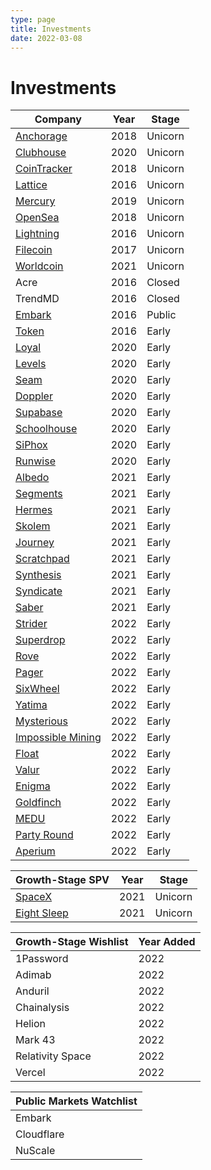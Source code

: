 ```yaml
---
type: page
title: Investments
date: 2022-03-08
---
```


# Investments

| Company     | Year        | Stage      |
| ----------- | ----------- | ----------- |
| [Anchorage](https://www.anchorage.com/) | 2018 | Unicorn |
| [Clubhouse](https://www.clubhouse.com/) | 2020 | Unicorn |
| [CoinTracker](https://www.cointracker.io/) | 2018 | Unicorn |
| [Lattice](https://lattice.com/) | 2016 | Unicorn |
| [Mercury](https://mercury.com/) | 2019 | Unicorn |
| [OpenSea](https://opensea.io/) | 2018 | Unicorn |
| [Lightning](https://lightning.engineering/) | 2016 | Unicorn |
| [Filecoin](https://filecoin.io/) | 2017 | Unicorn |
| [Worldcoin](https://worldcoin.org/) | 2021 | Unicorn |
| Acre | 2016 | Closed |
| TrendMD | 2016 | Closed |
| [Embark](https://embarktrucks.com/) | 2016 | Public |
| [Token](https://www.tokenring.com/) | 2016 | Early |
| [Loyal](https://loyalfordogs.com/) | 2020 | Early |
| [Levels](https://www.levelshealth.com/) | 2020 | Early |
| [Seam](https://www.getseam.com/) | 2020 | Early |
| [Doppler](https://www.doppler.com/) | 2020 | Early |
| [Supabase](https://supabase.com/) | 2020 | Early |
| [Schoolhouse](https://www.getschoolhouse.com/) | 2020 | Early |
| [SiPhox](https://siphox.com/) | 2020 | Early |
| [Runwise](https://www.runwise.com/) | 2020 | Early |
| [Albedo](https://albedo.com/) | 2021 | Early |
| [Segments](https://segments.ai/) | 2021 | Early |
| [Hermes](http://hermes-robotics.com/) | 2021 | Early |
| [Skolem](https://skolem.tech/) | 2021 | Early |
| [Journey](https://www.journeycolab.com/) | 2021 | Early |
| [Scratchpad](https://scratchpad.com/) | 2021 | Early |
| [Synthesis](https://www.synthesis.is/) | 2021 | Early |
| [Syndicate](https://syndicate.io/) | 2021 | Early |
| [Saber](https://saber.so/) | 2021 | Early |
| [Strider](https://onstrider.com) | 2022 | Early |
| [Superdrop](https://www.superdrop.xyz) | 2022 | Early |
| [Rove](https://roveworld.xyz/) | 2022 | Early |
| [Pager](https://www.pager.xyz/) | 2022 | Early |
| [SixWheel](https://www.sixwheel.com/) | 2022 | Early |
| [Yatima](https://github.com/yatima-inc) | 2022 | Early |
| [Mysterious](https://www.mysterious.io/) | 2022 | Early |
| [Impossible Mining](https://impossiblemining.com/) | 2022 | Early |
| [Float](https://float.health/) | 2022 | Early |
| [Valur](https://www.valur.io/) | 2022 | Early |
| [Enigma](https://enigmalabs.io/) | 2022 | Early |
| [Goldfinch](https://goldfinch.finance/) | 2022 | Early |
| [MEDU](https://meduprotection.com/) | 2022 | Early |
| [Party Round](https://www.partyround.com/) | 2022 | Early |
| [Aperium](https://aperiambio.com/) | 2022 | Early |

| Growth-Stage SPV     | Year        | Stage      |
| ----------- | ----------- | ----------- |
| [SpaceX](https://www.spacex.com/) | 2021 | Unicorn |
| [Eight Sleep](https://www.eightsleep.com/) | 2021 | Unicorn |

| Growth-Stage Wishlist     | Year Added       |
| ----------- | ----------- |
| 1Password | 2022 |
| Adimab | 2022 |
| Anduril | 2022 |
| Chainalysis | 2022 |
| Helion | 2022 |
| Mark 43 | 2022 |
| Relativity Space | 2022 |
| Vercel | 2022 |

| Public Markets Watchlist     |
| ----------- |
| Embark |
| Cloudflare |
| NuScale |
